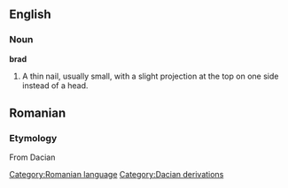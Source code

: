 ==English==

===Noun===

'''brad'''

#A thin nail, usually small, with a slight projection at the top on one side instead of a head.

== Romanian ==
=== Etymology ===
From Dacian

{{substub}}
[[Category:Romanian language]]
[[Category:Dacian derivations]]